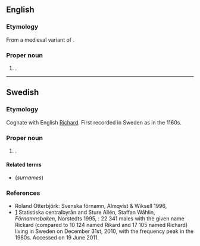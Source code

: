 ==English==
{{wp}}

===Etymology===
From a medieval variant of {{m|en|Richard}}.

===Proper noun===
{{en-proper noun}}

# {{surname|en|from=given names}}.

----

==Swedish==

===Etymology===
Cognate with English [[Richard]]. First recorded in Sweden as {{m|sv|Rikard}} in the 1160s.

===Proper noun===
{{sv-proper noun|c}}

# {{given name|sv|male}}.

====Related terms====
* (''surnames'') {{l|sv|Rickardsson}}

===References===
* Roland Otterbjörk: Svenska förnamn, Almqvist & Wiksell 1996, {{ISBN|91-21-10937-0}}
* [https://web.archive.org/web/20100328044612/http://www.scb.se/Pages/NameSearch____259432.aspx] Statistiska centralbyrån and Sture Allén, Staffan Wåhlin, ''Förnamnsboken'', Norstedts 1995, {{ISBN|9119551622}}: 22 341 males with the given name Rickard (compared to 10 124 named Rikard and 17 105 named Richard) living in Sweden on December 31st, 2010, with the frequency peak in the 1980s. Accessed on 19 June 2011.